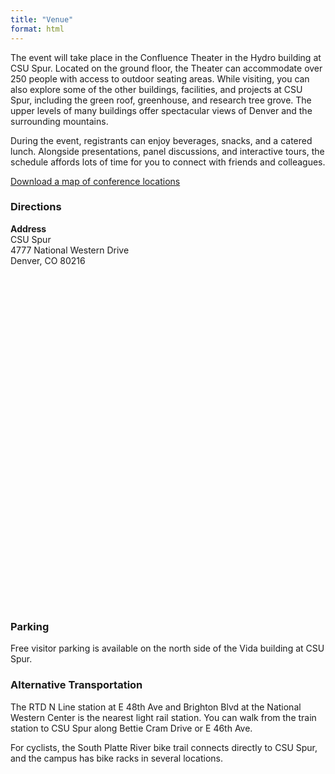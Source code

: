```yaml
---
title: "Venue"
format: html
---
```


The event will take place in the Confluence Theater in the Hydro building at CSU Spur. Located on the ground floor, the Theater can accommodate over 250 people with access to outdoor seating areas. While visiting, you can also explore some of the other buildings, facilities, and projects at CSU Spur, including the green roof, greenhouse, and research tree grove. The upper levels of many buildings offer spectacular views of Denver and the surrounding mountains. 

During the event, registrants can enjoy beverages, snacks, and a catered lunch. Alongside presentations, panel discussions, and interactive tours, the schedule affords lots of time for you to connect with friends and colleagues. 

[Download a map of conference locations](CSU-Spur-Hydro-map.pdf){target=blank}

### Directions

**Address**  
CSU Spur  
4777 National Western Drive  
Denver, CO 80216

::: {.column-body-outset style="padding-top: 3%; padding-bottom: 3%;"}
```{=html}
<html>
<head>
<meta charset="utf-8">
<link href='https://api.mapbox.com/mapbox-gl-js/v3.6.0/mapbox-gl.css' rel='stylesheet' />
<script src='https://api.mapbox.com/mapbox-gl-js/v3.6.0/mapbox-gl.js'></script>
</head>
<body>
<style>
    .mapboxgl-popup {
        max-width: 400 px;
        font:
            12px/20px 'Poppins',
            Arial,
            Helvetica,
            sans-serif;
    }
</style>

<script src="https://api.mapbox.com/mapbox-gl-js/plugins/mapbox-gl-directions/v4.3.1/mapbox-gl-directions.js"></script>
<link rel="stylesheet" href="https://api.mapbox.com/mapbox-gl-js/plugins/mapbox-gl-directions/v4.3.1/mapbox-gl-directions.css" type="text/css">

<div id='map' style='width: 100%; height: 500px;'></div>
<script>
mapboxgl.accessToken = 'pk.eyJ1IjoiZGFuaWVsYnVyY2hhbSIsImEiOiJjbTY3Y2V1eTgwMXE4Mm1vOTBqYXFuNW5pIn0.7yGIge9qLSJZqNmlfNAIdA';

const map = new mapboxgl.Map({
	container: 'map', // container ID
	style: 'mapbox://styles/mapbox/streets-v12', // style URL
	center: [-104.974, 39.784], // starting position [lng, lat]
	zoom: 15, // starting zoom
});

var directions = new MapboxDirections({
        accessToken: mapboxgl.accessToken
    });

map.addControl(directions,'top-left');

map.on('load',  function() {
    directions.setDestination("4777 North National Western Drive, Denver, CO 80216");
});

</script>
</body>
</html>
```
:::

### Parking
Free visitor parking is available on the north side of the Vida building at CSU Spur. 

### Alternative Transportation
The RTD N Line station at E 48th Ave and Brighton Blvd at the National Western Center is the nearest light rail station. You can walk from the train station to CSU Spur along Bettie Cram Drive or E 46th Ave.

For cyclists, the South Platte River bike trail connects directly to CSU Spur, and the campus has bike racks in several locations. 
